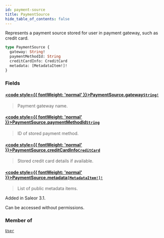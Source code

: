 ```yaml
---
id: payment-source
title: PaymentSource
hide_table_of_contents: false
---
```








Represents a payment source stored for user in payment gateway, such as credit card.

```graphql
type PaymentSource {
  gateway: String!
  paymentMethodId: String
  creditCardInfo: CreditCard
  metadata: [MetadataItem!]!
}
```


### Fields

#### [<code style={{ fontWeight: 'normal' }}>PaymentSource.<b>gateway</b></code>](#)<Bullet />[`String!`](../../../developer/api-reference/scalars/string) <Badge class="secondary" text="non-null"/> <Badge class="secondary" text="scalar"/>
> Payment gateway name.
> 

#### [<code style={{ fontWeight: 'normal' }}>PaymentSource.<b>paymentMethodId</b></code>](#)<Bullet />[`String`](../../../developer/api-reference/scalars/string) <Badge class="secondary" text="scalar"/>
> ID of stored payment method.
> 

#### [<code style={{ fontWeight: 'normal' }}>PaymentSource.<b>creditCardInfo</b></code>](#)<Bullet />[`CreditCard`](../../../developer/api-reference/objects/credit-card) <Badge class="secondary" text="object"/>
> Stored credit card details if available.
> 

#### [<code style={{ fontWeight: 'normal' }}>PaymentSource.<b>metadata</b></code>](#)<Bullet />[`[MetadataItem!]!`](../../../developer/api-reference/objects/metadata-item) <Badge class="secondary" text="non-null"/> <Badge class="secondary" text="object"/>
> List of public metadata items.

Added in Saleor 3.1.

Can be accessed without permissions.
> 



### Member of

[`User`](../../../developer/api-reference/objects/user)  <Badge class="secondary" text="object"/>



